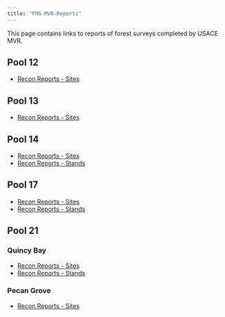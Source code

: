 ```yaml
---
title: "FMG-MVR-Reports"
---
```


This page contains links to reports of forest surveys completed by USACE MVR. 

## Pool 12

* [Recon Reports - Sites](reports/Pool_12_Recon_Report_Sites.html)


## Pool 13

* [Recon Reports - Sites](reports/Pool_13_Lower_Recon_Report_Sites.html)


## Pool 14

* [Recon Reports - Sites](reports/Pool_14_Recon_Report_Sites.html)
* [Recon Reports - Stands](reports/Pool_14_Recon_Report_Stands.html)

## Pool 17

* [Recon Reports - Sites](reports/Pool_17_Recon_Report_Sites.html)
* [Recon Reports - Stands](reports/Pool_17_Recon_Report_Stands.html)

## Pool 21

### Quincy Bay

* [Recon Reports - Sites](reports/Pool_21_QuincyBay_Recon_Report_Site.html)
* [Recon Reports - Stands](reports/Pool_21_QuincyBay_Recon_Report_Stand.html)

### Pecan Grove

* [Recon Reports - Sites](reports/Pool_21_Recon_Report_Sites.html)
